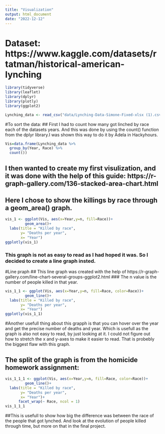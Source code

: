 ---
title: "Visualization"
output: html_document
date: "2022-12-12"
---
# Dataset: https://www.kaggle.com/datasets/rtatman/historical-american-lynching

```{r}
library(tidyverse)
library(leaflet)
library(dplyr)
library(plotly)
library(ggplot2)
```

```{r}
Lynching_data <- read_csv("data/Lynching-Data-Simone-Fixed-xlsx (1).csv")
```

#To sort the data:
## First I had to count how many got linched by race each of the datasets years. And this was done by using the count() function from the dplyr library.I was shown this way to do it by Adela in Hackyhours.
```{r}
Vis=data.frame(Lynching_data %>% 
  group_by(Year, Race) %>% 
  count())
```

## I then wanted to create my first visulization, and it was done with the help of this guide: https://r-graph-gallery.com/136-stacked-area-chart.html 
## Here I chose to show the killings by race through a geom_area() graph.

```{r}
vis_1 <- ggplot(Vis, aes(x=Year,y=n, fill=Race))+
         geom_area()+
  labs(title = "Killed by race", 
       y= "Deaths per year",
       x= "Year")
ggplotly(vis_1)
```
### This graph is not as easy to read as I had hoped it was. So I decided to create a line graph insted.

#Line praph
## This line graph was created with the help of https://r-graph-gallery.com/line-chart-several-groups-ggplot2.html
### The n value is the number of people killed in that year. 
```{r}
vis_1_1 <- ggplot(Vis, aes(x=Year,y=n, fill=Race, color=Race))+
         geom_line()+
  labs(title = "Killed by race", 
       y= "Deaths per year",
       x= "Year")
ggplotly(vis_1_1)
```
#Another usefull thing about this grapph is that you can hover over the year and get the precise number of deaths and year. Which is usefull as the graph is also not easy to read, by just looking at it. I could not figure out how to stretch the x and y-axes to make it easier to read. That is probebly the biggest flaw with this graph.

## The split of the graph is from the homicide homework assignment:
```{r}
vis_1_1_1 <- ggplot(Vis, aes(x=Year,y=n, fill=Race, color=Race))+
         geom_line()+
  labs(title = "Killed by race", 
       y= "Deaths per year",
       x= "Year")+
      facet_wrap(~ Race, ncol = 1)
vis_1_1_1
```
##This is usefull to show how big the difference was between the race of the people that got lynched. And look at the evolution of people killed through time, but more on that in the final project.


